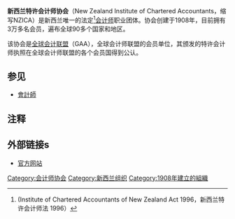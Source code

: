 ''' 新西兰特许会计师协会'''（New Zealand Institute of Chartered Accountants，缩写NZICA）是新西兰唯一的法定<ref> (Institute of Chartered Accountants of New Zealand Act 1996，新西兰特许会计师法 1996）</ref>[[会计师|会计师]]职业团体。协会创建于1908年，目前拥有3万多名会员，遍布全球90多个国家和地区。

该协会是[[全球会计联盟|全球会计联盟]]（GAA），全球会计师联盟的会员单位，其颁发的特许会计师执照在全球会计师联盟的各个会员国得到公认。

==参见==
* [[會計師|會計師]]

==注释==

{{Reflist|2}}

==外部链接s==
* [http://www.nzica.com 官方网站] {{Wayback|url=http://www.nzica.com/ |date=20080905132951 }}

{{Org-stub}}

[[Category:会计师协会|Category:会计师协会]]
[[Category:新西兰组织|Category:新西兰组织]]
[[Category:1908年建立的組織|Category:1908年建立的組織]]